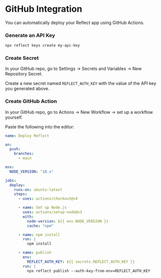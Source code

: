 
# GitHub Integration

You can automatically deploy your Reflect app using GitHub Actions.

<Steps>

### Generate an API Key

```bash
npx reflect keys create my-api-key
```

### Create Secret

In your GitHub repo, go to Settings → Secrets and Variables → New Repository Secret.

Create a new secret named `REFLECT_AUTH_KEY` with the value of the API key you generated above.

### Create GitHub Action

In your GitHub repo, go to Actions → New Workflow → set up a workflow yourself.

Paste the following into the editor:

```yaml
name: Deploy Reflect

on:
  push:
    branches:
      - main

env:
  NODE_VERSION: "18.x"

jobs:
  deploy:
    runs-on: ubuntu-latest
    steps:
      - uses: actions/checkout@v4

      - name: Set up Node.js
        uses: actions/setup-node@v3
        with:
          node-version: ${{ env.NODE_VERSION }}
          cache: "npm"

      - name: npm install
        run: |
          npm install

      - name: publish
        env:
          REFLECT_AUTH_KEY: ${{ secrets.REFLECT_AUTH_KEY }}
        run: |
          npx reflect publish --auth-key-from-env=REFLECT_AUTH_KEY
```

</Steps>
